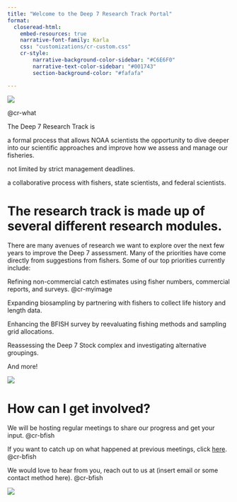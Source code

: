 ```yaml
---
title: "Welcome to the Deep 7 Research Track Portal"
format:
  closeread-html:
    embed-resources: true
    narrative-font-family: Karla
    css: "customizations/cr-custom.css"
    cr-style: 
        narrative-background-color-sidebar: "#C6E6F0"
        narrative-text-color-sidebar: "#001743"
        section-background-color: "#fafafa"

---
```


![](static/deep7.png){fig-align="center"}

::::{.cr-section layout="sidebar-right"}

@cr-what

:::{#cr-what .h1}
The Deep 7 Research Track is
:::

a formal process that allows NOAA scientists the opportunity to dive deeper into our scientific approaches and improve how we assess and manage our fisheries.

not limited by strict management deadlines.

a collaborative process with fishers, state scientists, and federal scientists.  

::::


# The research track is made up of several different research modules.  

There are many avenues of research we want to explore over the next few years to improve the Deep 7 assessment. Many of the priorities have come directly from suggestions from fishers. Some of our top priorities currently include:  

::::{.cr-section layout="overlay-center"}

:::{.progress-block}
Refining non-commercial catch estimates using fisher numbers, commercial reports, and surveys. @cr-myimage

Expanding biosampling by partnering with fishers to collect life history and length data.

Enhancing the BFISH survey by reevaluating fishing methods and sampling grid allocations.  

Reassessing the Deep 7 Stock complex and investigating alternative groupings.  

And more!
:::

:::{#cr-myimage}
![](static/masa-ibata.jpg)

:::
::::

# How can I get involved?  

::::{.cr-section layout="sidebar-right"}

:::{.progress-block}
We will be hosting regular meetings to share our progress and get your input. @cr-bfish

If you want to catch up on what happened at previous meetings, click [here](./meeting_notes.qmd). @cr-bfish  

We would love to hear from you, reach out to us at (insert email or some contact method here). @cr-bfish

:::


:::{#cr-bfish}
![](static/bfish.jpg)
:::
::::



  
